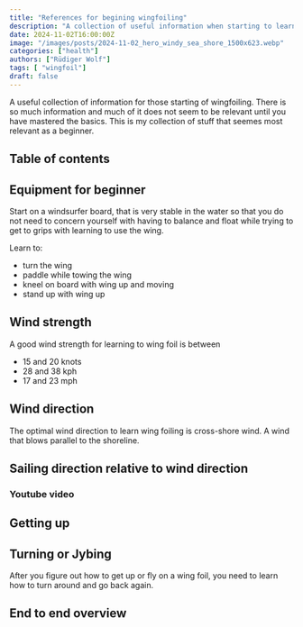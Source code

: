```yaml
---
title: "References for begining wingfoiling"
description: "A collection of useful information when starting to learn how to wingfoil"
date: 2024-11-02T16:00:00Z
image: "/images/posts/2024-11-02_hero_windy_sea_shore_1500x623.webp"
categories: ["health"]
authors: ["Rüdiger Wolf"]
tags: [ "wingfoil"]
draft: false
---
```


A useful collection of information for those starting of wingfoiling.  There is so much information and much of it does not seem to be relevant until you have mastered the basics.  This is my collection of stuff that seemes most relevant as a beginner.



## Table of contents

## Equipment for beginner

Start on a windsurfer board, that is very stable in the water so that you do not need to concern yourself with having to balance and float while trying to get to grips with learning to use the wing.

Learn to:

* turn the wing
* paddle while towing the wing
* kneel on board with wing up and moving
* stand up with wing up

## Wind strength

A good wind strength for learning to wing foil is between 

* 15 and 20 knots 
* 28 and 38 kph
* 17 and 23 mph

## Wind direction

The optimal wind direction to learn wing foiling is cross-shore wind. A wind that blows parallel to the shoreline.

## Sailing direction relative to wind direction

### Youtube video

<Youtube client:load id="VdQCULGpAHI" title="Youtube Video showing what direction to sail in " />


## Getting up

## Turning or Jybing

After you figure out how to get up or fly on a wing foil, you need to learn how to turn around and go back again.

<Youtube client:load id="FipRzbQ_i0Y" title="Youtube Video showing what direction to sail in " />


## End to end overview

<Youtube client:load id="rGUXVZ50aM8" title="Youtube Video showing what direction to sail in " />